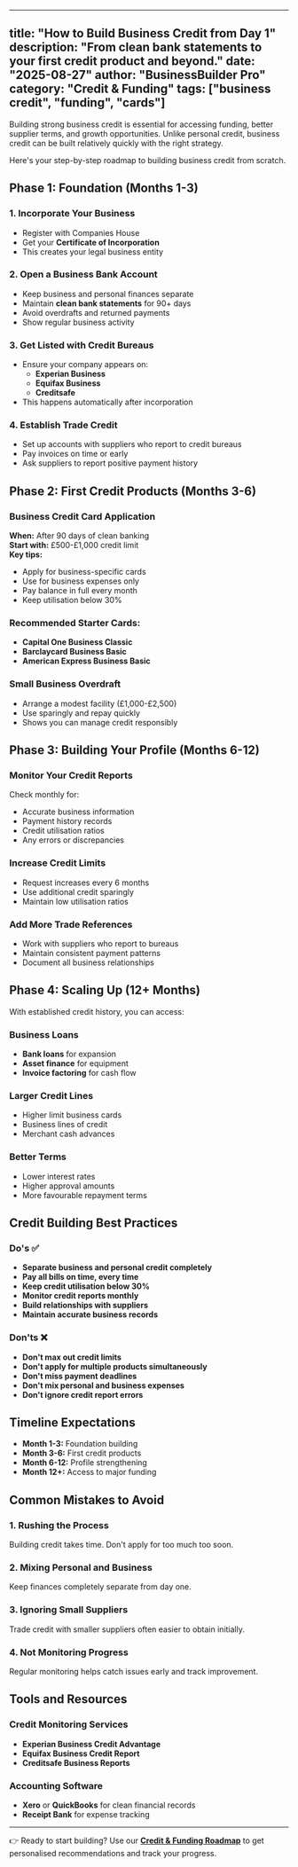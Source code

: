 
---
title: "How to Build Business Credit from Day 1"
description: "From clean bank statements to your first credit product and beyond."
date: "2025-08-27"
author: "BusinessBuilder Pro"
category: "Credit & Funding"
tags: ["business credit", "funding", "cards"]
---

Building strong business credit is essential for accessing funding, better supplier terms, and growth opportunities. Unlike personal credit, business credit can be built relatively quickly with the right strategy.

Here's your step-by-step roadmap to building business credit from scratch.

## Phase 1: Foundation (Months 1-3)

### 1. Incorporate Your Business
- Register with Companies House
- Get your **Certificate of Incorporation**
- This creates your legal business entity

### 2. Open a Business Bank Account
- Keep business and personal finances separate
- Maintain **clean bank statements** for 90+ days
- Avoid overdrafts and returned payments
- Show regular business activity

### 3. Get Listed with Credit Bureaus
- Ensure your company appears on:
  - **Experian Business**
  - **Equifax Business**
  - **Creditsafe**
- This happens automatically after incorporation

### 4. Establish Trade Credit
- Set up accounts with suppliers who report to credit bureaus
- Pay invoices on time or early
- Ask suppliers to report positive payment history

## Phase 2: First Credit Products (Months 3-6)

### Business Credit Card Application
**When:** After 90 days of clean banking  
**Start with:** £500-£1,000 credit limit  
**Key tips:**
- Apply for business-specific cards
- Use for business expenses only  
- Pay balance in full every month
- Keep utilisation below 30%

### Recommended Starter Cards:
- **Capital One Business Classic**
- **Barclaycard Business Basic**
- **American Express Business Basic**

### Small Business Overdraft
- Arrange a modest facility (£1,000-£2,500)
- Use sparingly and repay quickly
- Shows you can manage credit responsibly

## Phase 3: Building Your Profile (Months 6-12)

### Monitor Your Credit Reports
Check monthly for:
- Accurate business information
- Payment history records
- Credit utilisation ratios
- Any errors or discrepancies

### Increase Credit Limits
- Request increases every 6 months
- Use additional credit sparingly
- Maintain low utilisation ratios

### Add More Trade References
- Work with suppliers who report to bureaus
- Maintain consistent payment patterns
- Document all business relationships

## Phase 4: Scaling Up (12+ Months)

With established credit history, you can access:

### Business Loans
- **Bank loans** for expansion
- **Asset finance** for equipment
- **Invoice factoring** for cash flow

### Larger Credit Lines
- Higher limit business cards
- Business lines of credit
- Merchant cash advances

### Better Terms
- Lower interest rates
- Higher approval amounts
- More favourable repayment terms

## Credit Building Best Practices

### Do's ✅
- **Separate business and personal credit completely**
- **Pay all bills on time, every time**
- **Keep credit utilisation below 30%**
- **Monitor credit reports monthly**
- **Build relationships with suppliers**
- **Maintain accurate business records**

### Don'ts ❌
- **Don't max out credit limits**
- **Don't apply for multiple products simultaneously**
- **Don't miss payment deadlines**
- **Don't mix personal and business expenses**
- **Don't ignore credit report errors**

## Timeline Expectations

- **Month 1-3:** Foundation building
- **Month 3-6:** First credit products
- **Month 6-12:** Profile strengthening  
- **Month 12+:** Access to major funding

## Common Mistakes to Avoid

### 1. Rushing the Process
Building credit takes time. Don't apply for too much too soon.

### 2. Mixing Personal and Business
Keep finances completely separate from day one.

### 3. Ignoring Small Suppliers
Trade credit with smaller suppliers often easier to obtain initially.

### 4. Not Monitoring Progress
Regular monitoring helps catch issues early and track improvement.

## Tools and Resources

### Credit Monitoring Services
- **Experian Business Credit Advantage**
- **Equifax Business Credit Report**
- **Creditsafe Business Reports**

### Accounting Software
- **Xero** or **QuickBooks** for clean financial records
- **Receipt Bank** for expense tracking

---

👉 Ready to start building? Use our **[Credit & Funding Roadmap](/credit-funding)** to get personalised recommendations and track your progress.
